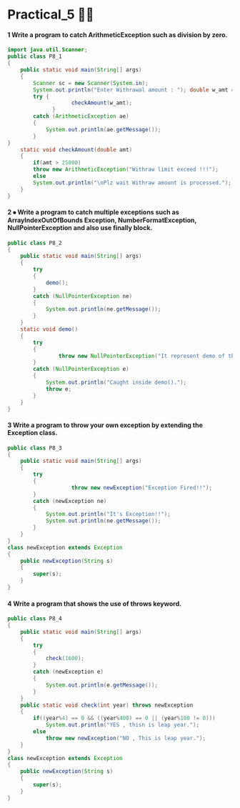 # Practical_5 😶‍🌫️

#### 1 Write a program to catch ArithmeticException such as division by zero.

```java filename="P8_1.java" copy
import java.util.Scanner;
public class P8_1
{
    public static void main(String[] args)
    {
        Scanner sc = new Scanner(System.in);
        System.out.println("Enter Withrawal amount : "); double w_amt = sc.nextDouble();
        try {
                    checkAmount(w_amt);
              }
        catch (ArithmeticException ae)
        {
            System.out.println(ae.getMessage());
        }
}
    static void checkAmount(double amt)
    {
        if(amt > 25000)
        throw new ArithmeticException("Withraw limit exceed !!!");
        else
        System.out.println("\nPlz wait Withraw amount is processed.");
    }
}
```

#### 2 ⦁ Write a program to catch multiple exceptions such as ArrayIndexOutOfBounds Exception, NumberFormatException, NullPointerException and also use finally block.

```java filename="P8_2.java" copy
public class P8_2
{
    public static void main(String[] args)
    {
        try
        {
            demo();
        }
        catch (NullPointerException ne)
        {
            System.out.println(ne.getMessage());
        }
    }
    static void demo()
    {
        try
        {
                throw new NullPointerException("It represent demo of throw!");
        }
        catch (NullPointerException e)
        {
            System.out.println("Caught inside demo().");
            throw e;
        }
    }
}
```

#### 3 Write a program to throw your own exception by extending the Exception class.

```java filename="P8_3.java" copy
public class P8_3
{
    public static void main(String[] args)
    {
        try
        {
                    throw new newException("Exception Fired!!");
        }
        catch (newException ne)
        {
            System.out.println("It's Exception!!");
            System.out.println(ne.getMessage());
        }
    }
}
class newException extends Exception
{
    public newException(String s)
    {
        super(s);
    }
}
```

#### 4 Write a program that shows the use of throws keyword.

```java filename="P8_4.java" copy
public class P8_4
{
    public static void main(String[] args)
    {
        try
        {
            check(1600);
        }
        catch (newException e)
        {
            System.out.println(e.getMessage());
        }
    }
    public static void check(int year) throws newException
    {
        if((year%4) == 0 && ((year%400) == 0 || (year%100 != 0)))
            System.out.println("YES , thisn is leap year.");
        else
            throw new newException("NO , This is leap year.");
    }
}
class newException extends Exception
{
    public newException(String s)
    {
        super(s);
    }
}
```
